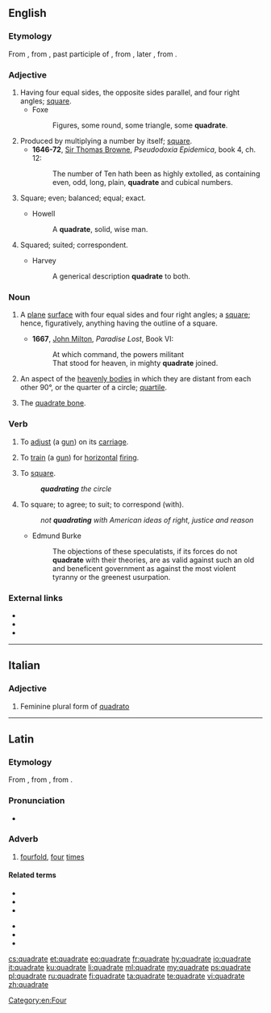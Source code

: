 ==English==
{{Webster 1913}}

===Etymology===
From {{etyl|fro|en}} {{m|fro|quadrat||a square}}, from {{etyl|la|en}} {{m|la|quadratus||square}}, past participle of {{m|la|quadrare||to make four-cornered, square, put in order, intransitive be square}}, from {{m|la|quadra||a square}}, later {{m|la|quadrus||square}}, from {{m|la|quattuor||four}}.

===Adjective===
{{en-adj}}

# Having four equal sides, the opposite sides parallel, and four right angles; [[square]].
#* Foxe
#*: Figures, some round, some triangle, some '''quadrate'''.
# Produced by multiplying a number by itself; [[square]].
#* '''1646-72''', [[w:Sir Thomas Browne|Sir Thomas Browne]], ''Pseudodoxia Epidemica'', book 4, ch. 12:
#*: The number of Ten hath been as highly extolled, as containing even, odd, long, plain, '''quadrate''' and cubical numbers.
# {{label|en|archaic}} Square; even; balanced; equal; exact.
#* Howell
#*: A '''quadrate''', solid, wise man.
# {{label|en|archaic}} Squared; suited; correspondent.
#* Harvey
#*: A generical description '''quadrate''' to both.

===Noun===
{{en-noun}}

# {{label|en|geometry}} A [[plane]] [[surface]] with four equal sides and four right angles; a [[square]]; hence, figuratively, anything having the outline of a square.
#* '''1667''', [[w:John Milton|John Milton]], ''Paradise Lost'', Book VI:
#*: At which command, the powers militant
#*: That stood for heaven, in mighty '''quadrate''' joined.
# {{label|en|astrology}} An aspect of the [[heavenly body|heavenly bodies]] in which they are distant from each other 90°, or the quarter of a circle; [[quartile]].
# {{label|en|anatomy}} The [[quadrate bone]].

===Verb===
{{en-verb|quadrat}}

# {{label|en|archaic|transitive}} To [[adjust]] (a [[gun]]) on its [[carriage]].
# {{label|en|archaic|transitive}} To [[train]] (a [[gun]]) for [[horizontal]] [[fire|firing]].
# {{label|en|archaic|ambitransitive}} To [[square]].
#: '''''quadrating''' the circle''
# {{label|en|archaic|transitive}} To square; to agree; to suit; to correspond (with).
#: ''not '''quadrating''' with American ideas of right, justice and reason''
#* Edmund Burke
#*: The objections of these speculatists, if its forces do not '''quadrate''' with their theories, are as valid against such an old and beneficent government as against the most violent tyranny or the greenest usurpation.

===External links===
* {{R:Webster 1913}}
* {{R:Century 1911}}
* {{R:OneLook}}

[[Category:en:Four]]

----

==Italian==

===Adjective===
{{head|it|adjective form}}

# Feminine plural form of [[quadrato]]

----

==Latin==

===Etymology===
From {{m|la|quadrō||make square}}, from {{m|la|quadrus||square, four-sided}}, from {{m|la|quattuor||four}}.

===Pronunciation===
* {{a|Classical}} {{IPA|/kʷaˈdraː.teː/|lang=la}}

===Adverb===
{{la-adv|quadrate|quadrātē|-}}

# [[fourfold]], [[four]] [[time]]s

====Related terms====
{{top2}}
* {{l|la|quadrātārius}}
* {{l|la|quadrātiō}}
* {{l|la|quadrātor}}
{{mid2}}
* {{l|la|quadrātus}}
* {{l|la|quadrō}}
* {{l|la|quadrus}}
{{bottom}}

[[cs:quadrate]]
[[et:quadrate]]
[[eo:quadrate]]
[[fr:quadrate]]
[[hy:quadrate]]
[[io:quadrate]]
[[it:quadrate]]
[[ku:quadrate]]
[[li:quadrate]]
[[ml:quadrate]]
[[my:quadrate]]
[[ps:quadrate]]
[[pl:quadrate]]
[[ru:quadrate]]
[[fi:quadrate]]
[[ta:quadrate]]
[[te:quadrate]]
[[vi:quadrate]]
[[zh:quadrate]]